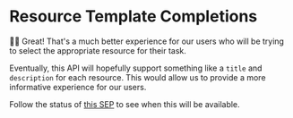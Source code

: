 # Resource Template Completions

<EpicVideo url="https://www.epicai.pro/workshops/day-1-2-mcp-fundamentals/resource-template-completions~2wp57/solution" />

👨‍💼 Great! That's a much better experience for our users who will be trying to
select the appropriate resource for their task.

Eventually, this API will hopefully support something like a `title` and `description` for each resource. This would allow us to provide a more informative experience for our users.

Follow the status of [this SEP](https://github.com/modelcontextprotocol/modelcontextprotocol/issues/1440) to see when this will be available.
